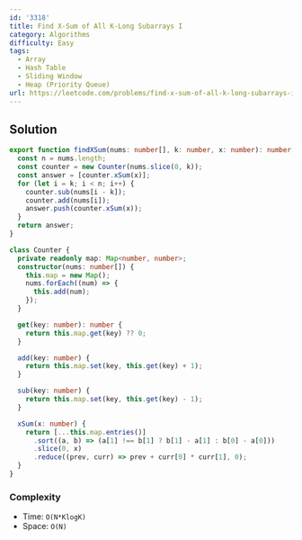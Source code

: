 ```yaml
---
id: '3318'
title: Find X-Sum of All K-Long Subarrays I
category: Algorithms
difficulty: Easy
tags:
  - Array
  - Hash Table
  - Sliding Window
  - Heap (Priority Queue)
url: https://leetcode.com/problems/find-x-sum-of-all-k-long-subarrays-i
---
```


## Solution

```typescript showLineNumbers
export function findXSum(nums: number[], k: number, x: number): number[] {
  const n = nums.length;
  const counter = new Counter(nums.slice(0, k));
  const answer = [counter.xSum(x)];
  for (let i = k; i < n; i++) {
    counter.sub(nums[i - k]);
    counter.add(nums[i]);
    answer.push(counter.xSum(x));
  }
  return answer;
}

class Counter {
  private readonly map: Map<number, number>;
  constructor(nums: number[]) {
    this.map = new Map();
    nums.forEach((num) => {
      this.add(num);
    });
  }

  get(key: number): number {
    return this.map.get(key) ?? 0;
  }

  add(key: number) {
    return this.map.set(key, this.get(key) + 1);
  }

  sub(key: number) {
    return this.map.set(key, this.get(key) - 1);
  }

  xSum(x: number) {
    return [...this.map.entries()]
      .sort((a, b) => (a[1] !== b[1] ? b[1] - a[1] : b[0] - a[0]))
      .slice(0, x)
      .reduce((prev, curr) => prev + curr[0] * curr[1], 0);
  }
}
```

### Complexity

- Time: `O(N*KlogK)`
- Space: `O(N)`
